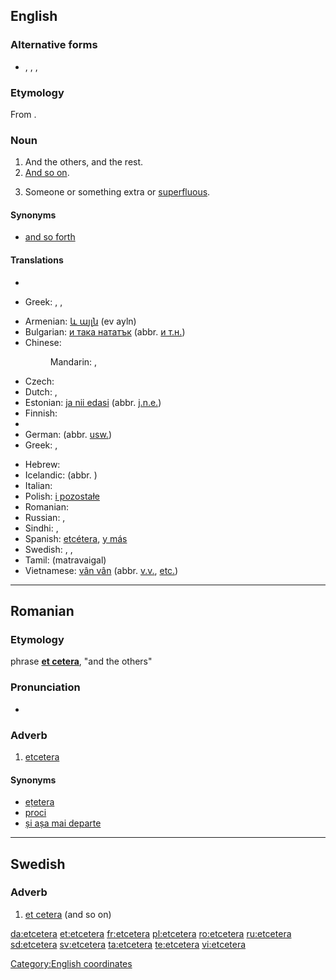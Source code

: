 ==English==

===Alternative forms===
* {{onym|en|et cetera}}, {{onym|en|etc}}, {{onym|en||etc.}}, {{onym|en|&c.}}

===Etymology===
From {{etyl|la|en}} {{term|et cetera||lang=la|and the others}}.

===Noun===
{{en-noun|-|s}}

# And the others, and the rest.
# [[and so on|And so on]].
# {{rare}} Someone or something extra or [[superfluous]].

====Synonyms====
* {{sense|and so on}} [[and so forth]]

====Translations====
{{trans-top|And the others, and the rest}}
* {{trreq|Georgian}}
{{trans-mid}}
* Greek: {{t-|el|και τα λοιπά|tr=kai ta loipá}}, {{t+|el|κλπ|tr=klp}}, {{t+|el|κτλ|tr=ktl}}
{{trans-bottom}}

{{trans-top|And so on}}
* Armenian: [[և այլն]] (ev ayln)
* Bulgarian: [[и така нататък]] (abbr. [[и т.н.]])
* Chinese:
*: Mandarin: {{t|zh|等等|sc=Hani}}, {{t|zh|等等|tr=děng deng|sc=Hani}}
* Czech: {{t-|cs|a tak dále}}
* Dutch: {{t-|nl|etcetera}}, {{t+|nl|enzovoort}}
* Estonian: [[ja nii edasi]] (abbr. [[j.n.e.]])
* Finnish: {{t-|fi|ja niin edelleen}}
* {{trreq|Georgian}}
* German: {{t+|de|und so weiter}} (abbr. [[usw.]])
* Greek: {{t|el|και ούτω καθεξής|tr=kai oúto katheksís}}, {{t|el|κοκ|tr=kok}}
{{trans-mid}}
* Hebrew: {{t|he|וכולי|tr=v'khúlei}}
* Icelandic: {{t|is|og svo framvegis}} (abbr. {{t|is|o.s.frv.}})
* Italian: {{t+|it|eccetera}}
* Polish: [[i pozostałe]]
* Romanian: {{t+|ro|etcetera}}
* Russian: {{t-|ru|и так далее}}, {{t+|ru|и т. д.}}
* Sindhi: {{sd-Arab|[[وغيره]]}}, {{sd-Arab|[[۽ ٻيا]]}}
* Spanish: [[etcétera]], [[y más]]
* Swedish: {{t|sv|et cetera}}, {{t|sv|och så vidare}}, {{t|sv|med mera}}
* Tamil: (matravaigal)
* Vietnamese: [[vân vân]] (abbr. [[v.v.]], [[etc.]])
{{trans-bottom}}

[[Category:English coordinates]]

----

==Romanian==

===Etymology===
{{etyl|la|ro}} phrase '''[[et cetera]]''', "and the others"

===Pronunciation===
* {{IPA|[etˈʧe.te.ɾa]|lang=ro}}

===Adverb===
{{ro-adv}}

# [[#English|etcetera]]

====Synonyms====
* [[ețetera]] {{qualifier|alternative spelling}}
* [[proci]]
* [[și așa mai departe]]

----

==Swedish==

===Adverb===
{{sv-adv|-}}

# [[et cetera]] (and so on)

[[da:etcetera]]
[[et:etcetera]]
[[fr:etcetera]]
[[pl:etcetera]]
[[ro:etcetera]]
[[ru:etcetera]]
[[sd:etcetera]]
[[sv:etcetera]]
[[ta:etcetera]]
[[te:etcetera]]
[[vi:etcetera]]